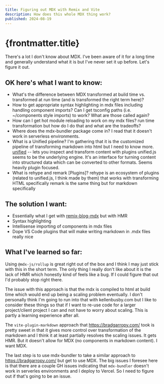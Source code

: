 ```yaml
---
title: Figuring out MDX with Remix and Vite
description: How does this whole MDX thing work?
published: 2024-08-19
---
```


# {frontmatter.title}

There's a lot I don't know about MDX. I've been aware of it for a long time and generally understand what it is but I've never set it up before. Let's figure it out.

## OK here's what I want to know:

- What's the difference between MDX transformed at build time vs. transformed at run time (and is transformed the right term here)?
- How to get appropriate syntax highlighting in mdx files including handling component imports? Can I get tsconfig paths (i.e. ~/components style imports) to work? What are those called again?
- How can I get hot module reloading to work on my mdx files? run time transformation but how do I do that and what are the tradeoffs?
- Where does the mdx-bundler package come in? I read that it doesn't work in serverless environments.
- What is a Unified pipeline? I'm gathering that it is the customized pipeline of transforming markdown into html but I need to know more.
  [unified](https://unifiedjs.com/explore/package/unified/) -- lets you inspect and transform content with plugins
  unified.js seems to be the underlying engine. It's an interface for turning content into structured data which can be converted to other formats. Seems heavily plugin focused.
- What is rehype and remark [Plugins]?
  rehype is an ecosystem of plugins (related to unified.js, I think made by them) that works with transforming HTML specifically
  remark is the same thing but for markdown specifically

## The solution I want:

- Essentially what I get with [remix-blog-mdx](https://github.com/pcattori/remix-blog-mdx/tree/main) but with HMR
- Syntax highlighting
- Intellisense importing of components in mdx files
- Dope VS Code plugins that will make writing markdown in .mdx files really nice

## What I've learned so far:

Using `@mdx-js/rollup` is great right out of the box and I think I may just stick with this in the short term. The only thing I really don't like about it is the lack of HMR which honestly kind of feels like a bug. If I could figure that out I'd probably stop right there.

The issue with this approach is that the mdx is compiled to html at build time which would end up being a scaling problem eventually. I don't personally think I'm going to run into that with kellenbusby.com but I like to consider these things so that if I want to re-use code for a larger project/client project I can and not have to worry about scaling. This is partly a learning experience after all.

The `vite-plugin-markdown` approach that https://bradgarropy.com/ took is pretty sweet in that it gives more control over transformation of the markdown and I think it at least partially resolves the scaling issues. It gets HMR. But it doesn't allow for MDX (no components in markdown content). I want MDX.

The last step is to use mdx-bundler to take a similar approach to https://bradgarropy.com/ but get to use MDX. The big issues I foresee here is that there are a couple GH issues indicating that `mdx-bundler` doesn't work in serverles environments and I deploy to Vercel. So I need to figure out if that's going to be an issue.

